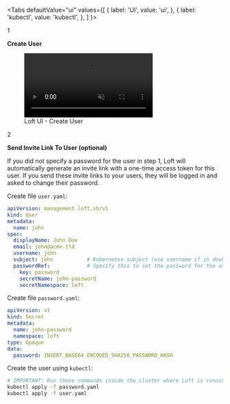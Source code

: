 
<Tabs
  defaultValue="ui"
  values={[
    { label: 'UI', value: 'ui', },
    { label: 'kubectl', value: 'kubectl', },
  ]
}>
<TabItem value="ui">

<Step>1</Step>

**Create User**

<figure class="frame">
  <video controls loop autoplay="true" muted>
    <source src="/docs/media/ui/auth/create-user.mp4" type="video/mp4" />
  </video>
  <figcaption>Loft UI - Create User</figcaption>
</figure>


<Step>2</Step>

**Send Invite Link To User (optional)**

If you did not specify a password for the user in step 1, Loft will automatically generate an invite link with a one-time access token for this user. If you send these invite links to your users, they will be logged in and asked to change their password.

</TabItem>
<TabItem value="kubectl">

Create file `user.yaml`:
```yaml
apiVersion: management.loft.sh/v1
kind: User
metadata:
  name: john
spec:
  displayName: John Doe
  email: john@acme.tld
  username: john
  subject: john           # Kubernetes subject (use username if in doubt)
  passwordRef:            # Specify this to set the password for the user
    key: password
    secretName: john-password
    secretNamespace: loft
```

Create file `password.yaml`:
```yaml
apiVersion: v1
kind: Secret
metadata:
  name: john-password
  namespace: loft
type: Opaque
data:
  password: INSERT_BASE64_ENCODED_SHA256_PASSWORD_HASH
```

Create the user using `kubectl`:
```bash
# IMPORTANT: Run these commands inside the cluster where Loft is running
kubectl apply -f password.yaml
kubectl apply -f user.yaml
```

</TabItem>
</Tabs>
